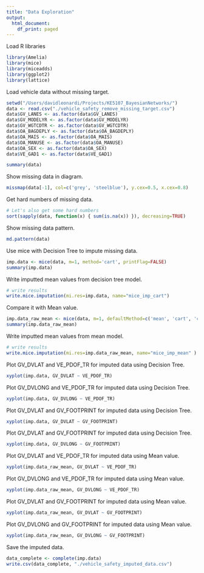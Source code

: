 ```yaml
---
title: "Data Exploration"
output:
  html_document:
    df_print: paged
---
```


Load R libraries
```r
library(Amelia)
library(mice)
library(miceadds)
library(ggplot2)
library(lattice)
```

Load vehicle data without missing target.
```r
setwd("/Users/davidleonardi/Projects/KE5107_BayesianNetworks/")
data <- read.csv("./vehicle_safety_remove_missing_target.csv")
data$GV_LANES <- as.factor(data$GV_LANES)
data$GV_MODELYR <- as.factor(data$GV_MODELYR)
data$GV_WGTCDTR <- as.factor(data$GV_WGTCDTR)
data$OA_BAGDEPLY <- as.factor(data$OA_BAGDEPLY)
data$OA_MAIS <- as.factor(data$OA_MAIS)
data$OA_MANUSE <- as.factor(data$OA_MANUSE)
data$OA_SEX <- as.factor(data$OA_SEX)
data$VE_GAD1 <- as.factor(data$VE_GAD1)

summary(data)
```

Show missing data in diagram.
```r
missmap(data[-1], col=c('grey', 'steelblue'), y.cex=0.5, x.cex=0.8)
```

Get hard numbers of missing data.
```r
# Let's also get some hard numbers
sort(sapply(data, function(x) { sum(is.na(x)) }), decreasing=TRUE)
```

Show missing data pattern.
```r
md.pattern(data)
```

Use mice with Decision Tree to impute missing data.
```r
imp.data <- mice(data, m=1, method='cart', printFlag=FALSE)
summary(imp.data)
```

Write imputted mean values from decision tree model.
```r
# write results
write.mice.imputation(mi.res=imp.data, name="mice_imp_cart")
```

Compare it with Mean value.
```r
imp.data_raw_mean <- mice(data, m=1, defaultMethod=c('mean', 'cart', 'cart', 'cart'), printFlag=FALSE)
summary(imp.data_raw_mean)
```

Write imputted mean values from mean model.
```r
# write results
write.mice.imputation(mi.res=imp.data_raw_mean, name="mice_imp_mean" )
```

Plot GV_DVLAT and VE_PDOF_TR for imputed data using Decision Tree.
```r
xyplot(imp.data, GV_DVLAT ~ VE_PDOF_TR)
```

Plot GV_DVLONG and VE_PDOF_TR for imputed data using Decision Tree.
```r
xyplot(imp.data, GV_DVLONG ~ VE_PDOF_TR)
```

Plot GV_DVLAT and GV_FOOTPRINT for imputed data using Decision Tree.
```r
xyplot(imp.data, GV_DVLAT ~ GV_FOOTPRINT)
```

Plot GV_DVLAT and GV_FOOTPRINT for imputed data using Decision Tree.
```r
xyplot(imp.data, GV_DVLONG ~ GV_FOOTPRINT)
```

Plot GV_DVLAT and VE_PDOF_TR for imputed data using Mean value.
```r
xyplot(imp.data_raw_mean, GV_DVLAT ~ VE_PDOF_TR)
```

Plot GV_DVLONG and VE_PDOF_TR for imputed data using Mean value.
```r
xyplot(imp.data_raw_mean, GV_DVLONG ~ VE_PDOF_TR)
```

Plot GV_DVLAT and GV_FOOTPRINT for imputed data using Mean value.
```r
xyplot(imp.data_raw_mean, GV_DVLAT ~ GV_FOOTPRINT)
```

Plot GV_DVLONG and GV_FOOTPRINT for imputed data using Mean value.
```r
xyplot(imp.data_raw_mean, GV_DVLONG ~ GV_FOOTPRINT)
```

Save the imputed data.
```r
data_complete <- complete(imp.data)
write.csv(data_complete, "./vehicle_safety_imputed_data.csv")
```
